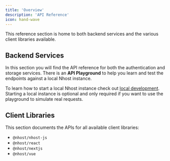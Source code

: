 ```yaml
---
title: 'Overview'
description: 'API Reference'
icon: hand-wave
---
```


This reference section is home to both backend services and the various client libraries available.

## Backend Services

In this section you will find the API reference for both the authentication and storage services. There is an **API Playground** to help you learn and test the endpoints against a local Nhost instance.

To learn how to start a local Nhost instance check out [local development](/platform/cli/local-development). Starting a local instance is optional and only required if you want to use the playground to simulate real requests.

## Client Libraries

This section documents the APIs for all available client libraries:

- `@nhost/nhost-js`
- `@nhost/react`
- `@nhost/nextjs`
- `@nhost/vue`

